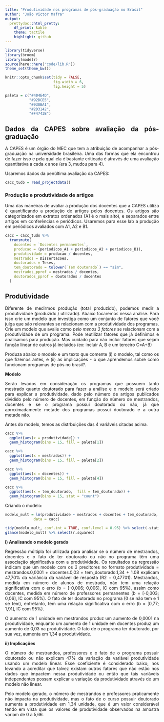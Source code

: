 ```yaml
---
title: "Produtividade nos programas de pós-graduação no Brasil"
author: "João Victor Mafra"
output:
  prettydoc::html_pretty:
    df_print: kable
    theme: tactile
    highlight: github
---
```



<style>
body {
text-align: justify}
</style>

```r
library(tidyverse)
library(broom)
library(modelr)
source(here::here("code/lib.R"))
theme_set(theme_bw())

knitr::opts_chunk$set(tidy = FALSE,
                      fig.width = 6,
                      fig.height = 5)

paleta = c("#404E4D",
           "#92DCE5",
           "#938BA1",
           "#2D3142",
           "#F4743B")
```

## Dados da CAPES sobre avaliação da pós-graduação

A CAPES é um órgão do MEC que tem a atribuição de acompanhar a pós-graduação na universidade brasileira. Uma das formas que ela encontrou de fazer isso e pela qual ela é bastante criticada é através de uma avaliação quantitativa a cada x anos (era 3, mudou para 4). 

Usaremos dados da penúltima avaliação da CAPES: 

```r
cacc_tudo = read_projectdata()
```

### Produção e produtividade de artigos

Uma das maneiras de avaliar a produção dos docentes que a CAPES utiliza é quantificando a produção de artigos pelos docentes. Os artigos são categorizados em extratos ordenados (A1 é o mais alto), e separados entre artigos em conferências e periódicos. Usaremos para esse lab a produção em periódicos avaliados com A1, A2 e B1. 

```r
cacc = cacc_tudo %>%
  transmute(
    docentes = `Docentes permanentes`,
    producao = (periodicos_A1 + periodicos_A2 + periodicos_B1),
    produtividade = producao / docentes,
    mestrados = Dissertacoes,
    doutorados = Teses,
    tem_doutorado = tolower(`Tem doutorado`) == "sim",
    mestrados_pprof = mestrados / docentes,
    doutorados_pprof = doutorados / docentes
  )
```

## Produtividade 

Diferente de medirmos produção (total produzido), podemos medir a produtividade (produzido / utilizado). Abaixo focaremos nessa análise. Para isso crie um modelo que investiga como um conjunto de fatores que você julga que são relevantes se relacionam com a produtividade dos programas. Crie um modelo que avalie como _pelo menos 3 fatores_ se relacionam com a produtividade de um programa. Pode reutilizar fatores que já definimos e analisamos para produção. Mas cuidado para não incluir fatores que sejam função linear de outros já incluídos (ex: incluir A, B e um terceiro C=A+B)

Produza abaixo o modelo e um texto que comente (i) o modelo, tal como os que fizemos antes, e (ii) as implicações - o que aprendemos sobre como funcionam programas de pós no brasil?.

**Modelo**

Serão levados em consideração os programas que possuem tanto mestrado quanto doutorado para fazer a análise e o modelo será criado para explicar a produtividade, dado pelo número de artigos publicados dividido pelo número de docentes, em função do número de mestrandos, docentes e se o programa possui doutorado ou não, já que aproximadamente metade dos programas possui doutorado e a outra metade não.

Antes do modelo, temos as distrbuições das 4 variáveis citadas acima.


```r
cacc %>% 
  ggplot(aes(x = produtividade)) + 
  geom_histogram(bins = 15, fill = paleta[1])

cacc %>% 
  ggplot(aes(x = mestrados)) + 
  geom_histogram(bins = 15, fill = paleta[2])

cacc %>% 
  ggplot(aes(x = docentes)) + 
  geom_histogram(bins = 15, fill = paleta[4])

cacc %>% 
  ggplot(aes(x = tem_doutorado,  fill = tem_doutorado)) + 
  geom_histogram(bins = 15, stat = "count")
```

Criando o modelo:

```r
modelo_mult = lm(produtividade ~ mestrados + docentes + tem_doutorado,
             data = cacc)

tidy(modelo_mult, conf.int = TRUE, conf.level = 0.95) %>% select(-statistic, -p.value, - std.error)
glance(modelo_mult) %>% select(r.squared)
```

**i) Analisando o modelo gerado**

Regressão múltipla foi utilizada para analisar se o número de mestrandos, docentes e o fato de ter doutorado ou não no programa têm uma associação significativa com a produtividade. Os resultados da regressão indicam que um modelo com os 3 preditores no formato produtividade = mestrandos.0,0001 + docentes.0,03 + tem_doutorado.1,34 + 1.08 explicam 47,70% da variância da variável de resposta (R2 = 0,47701). Mestrandos, medida em número de alunos de mestrado, não tem uma relação significativa com o erro (b = [-0,006; 0,006], IC com 95%), assim como docentes, medida em número de professores permanentes (b = [-0,003; 0,06], IC com 95%). O fato de ter doutorado no programa (0 se não tem e 1 se tem), entretanto, tem uma relação significativa com o erro (b = [0,77; 1,91], IC com 95%).

O aumento de 1 unidade em mestrandos produz um aumento de 0,0001 na produtividade, enquanto um aumento de 1 unidade em docentes produz um aumento de 0,03 na produtividade. O fato de o programa ter doutorado, por sua vez, aumenta em 1,34 a produtividade.


**ii) Implicações**

O número de mestrandos, professores e o fato de o programa possuir doutorado ou não explicam 47% da variação da variável produtividade usando um modelo linear. Esse coeficiente é considerado baixo, nos levando a acreditar que talvez existam outros fatores que não estão nos dados que impactem nessa produtividade ou então que tais variáveis independentes possam explicar a variação da produtividade através de um modelo não linear.


Pelo modelo gerado, o número de mestrandos e professores praticamente não impacta na produtividade, mas o fato de o curso possuir doutorado aumenta a produtividade em 1,34 unidade, que é um valor considerável tendo em vista que os valores de produtividade observados na amostra variam de 0 a 5,66.


